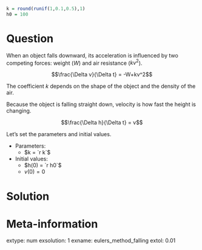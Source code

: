 ```r
k = round(runif(1,0.1,0.5),1)
h0 = 100
```


Question
========

When an object falls downward, its acceleration is influenced by two competing forces: weight ($W$) and air resistance ($kv^2$).

$$\frac{\Delta v}{\Delta t} = -W+kv^2$$

The coefficient $k$ depends on the shape of the object and the density of the air.

Because the object is falling straight down, velocity is how fast the height is changing.

$$\frac{\Delta h}{\Delta t} = v$$

Let's set the parameters and initial values.


* Parameters:
  * $k = `r k`$
* Initial values:
  * $h(0) = `r h0`$
  * $v(0) = 0$






Solution
========


Meta-information
============
extype: num
exsolution: 1
exname: eulers_method_falling
extol: 0.01